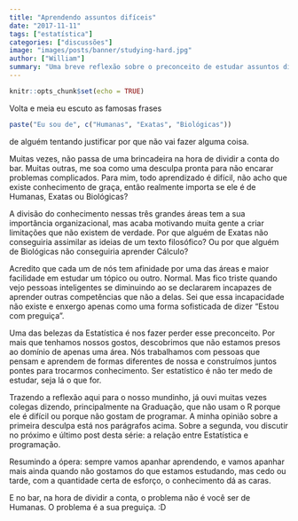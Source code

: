 ```yaml
---
title: "Aprendendo assuntos difíceis"
date: "2017-11-11"
tags: ["estatística"]
categories: ["discussões"]
image: "images/posts/banner/studying-hard.jpg"
author: ["William"]
summary: "Uma breve reflexão sobre o preconceito de estudar assuntos difíceis."
---
```


```r
knitr::opts_chunk$set(echo = TRUE)
```

Volta e meia eu escuto as famosas frases

```r
paste("Eu sou de", c("Humanas", "Exatas", "Biológicas"))
```

de alguém tentando justificar por que não vai fazer alguma coisa.

Muitas vezes, não passa de uma brincadeira na hora de dividir a conta do bar. Muitas outras, me soa como uma desculpa pronta para não encarar problemas complicados. Para mim, todo aprendizado é difícil, não acho que existe conhecimento de graça, então realmente importa se ele é de Humanas, Exatas ou Biológicas?

A divisão do conhecimento nessas três grandes áreas tem a sua importância organizacional, mas acaba motivando muita gente a criar limitações que não existem de verdade. Por que alguém de Exatas não conseguiria assimilar as ideias de um texto filosófico? Ou por que alguém de Biológicas não conseguiria aprender Cálculo?

Acredito que cada um de nós tem afinidade por uma das áreas e maior facilidade em estudar um tópico ou outro. Normal. Mas fico triste quando vejo pessoas inteligentes se diminuindo ao se declararem incapazes de aprender outras competências que não a delas. Sei que essa incapacidade não existe e enxergo apenas como uma forma sofisticada de dizer "Estou com preguiça".

Uma das belezas da Estatística é nos fazer perder esse preconceito\footnote{Ou medo. Ou preguiça. Na verdade, ainda temos preguiça, mas sabemos que é só preguiça.}. Por mais que tenhamos nossos gostos, descobrimos que não estamos presos ao domínio de apenas uma área. Nós trabalhamos com pessoas que pensam e aprendem de formas diferentes de nossa e construímos juntos pontes para trocarmos conhecimento. Ser estatístico é não ter medo de estudar, seja lá o que for.

Trazendo a reflexão aqui para o nosso mundinho, já ouvi muitas vezes colegas dizendo, principalmente na Graduação, que não usam o R porque ele é difícil ou porque não gostam de programar. A minha opinião sobre a primeira desculpa está nos parágrafos acima. Sobre a segunda, vou discutir no próximo e último post desta série: a relação entre Estatística e programação.

Resumindo a ópera: sempre vamos apanhar aprendendo, e vamos apanhar mais ainda quando não gostamos do que estamos estudando, mas cedo ou tarde, com a quantidade certa de esforço, o conhecimento dá as caras.

E no bar, na hora de dividir a conta, o problema não é você ser de Humanas. O problema é a sua preguiça. :D
